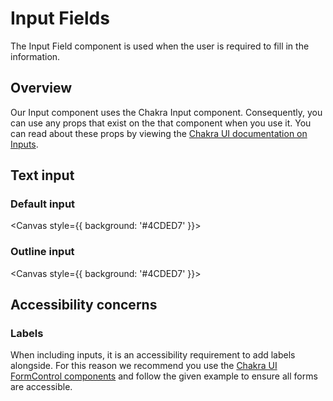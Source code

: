 

<Meta of={InputFieldsStories} />

# Input Fields

The Input Field component is used when the user is required to fill in the information.

## Overview

Our Input component uses the Chakra Input component. Consequently, you can use any props that exist on the that component when you use it. You can read about these props by viewing the [Chakra UI documentation on Inputs](https://chakra-ui.com/docs/components/input/props).

## Text input

### Default input

<Canvas style={{ background: '#4CDED7' }}>
  <Story of={InputFieldsStories.Default} />
</Canvas>

### Outline input

<Canvas style={{ background: '#4CDED7' }}>
  <Story of={InputFieldsStories.Outline} />
</Canvas>

## Accessibility concerns

### Labels

When including inputs, it is an accessibility requirement to add labels alongside. For this reason we recommend you use the [Chakra UI FormControl components](https://chakra-ui.com/docs/components/form-control) and follow the given example to ensure all forms are accessible.
